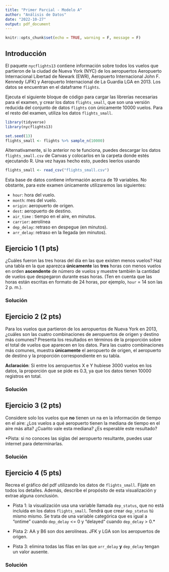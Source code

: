 ```yaml
---
title: "Primer Parcial - Modelo A"
author: "Análisis de Datos"
date: "2022-10-27"
output: pdf_document
---
```


```r
knitr::opts_chunk$set(echo = TRUE, warning = F, message = F)
```

## Introducción

El paquete `nycflights13` contiene información sobre todos los vuelos que partieron de la ciudad de Nueva York (NYC) de los aeropuertos Aeropuerto Internacional Libertad de Newark (EWR), Aeropuerto Internacional John F. Kennedy (JFK) y Aeropuerto Internacional de La Guardia LGA en 2013. Los datos se encuentran en el dataframe `flights`.

Ejecuta el siguiente bloque de código para cargar las librerías necesarias para
el examen, y crear los datos `flights_small`, que son una versión reducida del
conjunto de datos `flights` con únicamente 10000 vuelos. Para el resto del
examen, utiliza los datos `flights_small`.

```r
library(tidyverse)
library(nycflights13)

set.seed(13)
flights_small <- flights %>% sample_n(10000)
```

Alternativamente, si lo anterior no te funciona, puedes descargar los datos
`flights_small.csv` de Canvas y colocarlos en la carpeta donde estés ejecutando
R. Una vez hayas hecho esto, puedes leerlos usando

```r
flights_small <- read_csv("flights_small.csv")
```


Esta base de datos contiene información acerca de 19 variables. No obstante,
para este examen únicamente utilizaremos las siguientes:

* `hour`: hora del vuelo.
* `month`: mes del vuelo.
* `origin`: aeropuerto de origen.
* `dest`: aeropuerto de destino.
* `air_time` : tiempo en el aire, en minutos.
* `carrier`: aerolínea
* `dep_delay`: retraso en despegue (en minutos).
* `arr_delay`: retraso en la llegada (en minutos).

## Ejercicio 1 (1 pts)

¿Cuáles fueron las tres horas del día en las que existen menos vuelos? Haz una tabla 
en la que aparezca **únicamente** las **tres** horas con menos vuelos en orden
**ascendente** de número de vuelos y muestre también la cantidad de vuelos que 
despegaron durante esas horas. (Ten en cuenta que las horas están escritas en 
formato de 24 horas, por ejemplo, `hour` = 14 son las 2 p. m.).

### Solución

## Ejercicio 2 (2 pts)

Para los vuelos que partieron de los aeropuertos de Nueva York en 2013, ¿cuáles 
son las cuatro combinaciones de aeropuertos de origen y destino más comunes?
Presenta los resultados en términos de la proporción sobre el total de vuelos que
aparecen en los datos. Para las cuatro combinaciones más comunes, 
muestra **únicamente** el aeropuerto de origen, el aeropuerto de destino
y la proporción correspondiente en su tabla.

**Aclaración**: Si entre los aeropuertos X e Y hubiese 3000 vuelos en los datos,
la proporción que se pide es 0.3, ya que los datos tienen 10000 registros en total.

### Solución

## Ejercicio 3 (2 pts)

Considere solo los vuelos que **no** tienen un na en la información de tiempo 
en el aire: ¿Los vuelos a qué aeropuerto tienen la mediana de tiempo en el aire
más alta? ¿Cuańto vale esta mediana? ¿Es esperable este resultado?

*Pista: si no conoces las siglas del aeropuerto resultante, puedes usar internet
para determinarlas.

### Solución

## Ejercicio 4 (5 pts)

Recrea el gráfico del pdf utilizando los datos de `flights_small`. Fíjate
en todos los detalles.
Además, describe el propósito de esta visualización y extrae alguna conclusión.

* Pista 1: la visualización usa una variable llamada `dep_status`, que no está 
incluida en los datos `flights_small`. Tendrá que crear `dep_status` tú mismo
mismo. Se trata de una variable categórica que es igual a "ontime" cuando
`dep_delay` <= 0 y "delayed" cuando `dep_delay` > 0.*

* Pista 2: AA y B6 son dos aerolíneas. JFK y LGA son los aeropuertos de origen.

* Pista 3: elimina todas las filas en las que `arr_delay` **y** `dep_delay` tengan
un valor ausente.

### Solución

